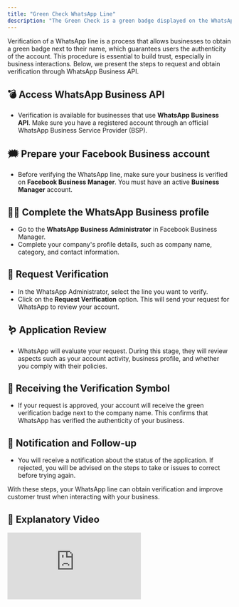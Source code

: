 ```yaml
---
title: "Green Check WhatsApp Line"
description: "The Green Check is a green badge displayed on the WhatsApp line, indicating that the account has been verified by Meta."
---
```


Verification of a WhatsApp line is a process that allows businesses to obtain a green badge next to their name, which guarantees users the authenticity of the account. This procedure is essential to build trust, especially in business interactions. Below, we present the steps to request and obtain verification through WhatsApp Business API.

## 💣 **Access WhatsApp Business API**

- Verification is available for businesses that use **WhatsApp Business API**. Make sure you have a registered account through an official WhatsApp Business Service Provider (BSP).

## 🗯️ **Prepare your Facebook Business account**

- Before verifying the WhatsApp line, make sure your business is verified on **Facebook Business Manager**. You must have an active **Business Manager** account.

## 🤳🏼 **Complete the WhatsApp Business profile**

- Go to the **WhatsApp Business Administrator** in Facebook Business Manager.
- Complete your company's profile details, such as company name, category, and contact information.

## 🚀 **Request Verification**

- In the WhatsApp Administrator, select the line you want to verify.
- Click on the **Request Verification** option. This will send your request for WhatsApp to review your account.

## 🪱 **Application Review**

- WhatsApp will evaluate your request. During this stage, they will review aspects such as your account activity, business profile, and whether you comply with their policies.

## 🦑 **Receiving the Verification Symbol**

- If your request is approved, your account will receive the green verification badge next to the company name. This confirms that WhatsApp has verified the authenticity of your business.

## 🍄 **Notification and Follow-up**

- You will receive a notification about the status of the application. If rejected, you will be advised on the steps to take or issues to correct before trying again.

With these steps, your WhatsApp line can obtain verification and improve customer trust when interacting with your business.

## 🥁 Explanatory Video

<div class="loom-video"><iframe src="https://www.loom.com/embed/c350551069584b8f9ee9af78442b9f14?sid=afcedd26-7ba7-43fb-917b-533bb890f0c1" frameborder="0" webkitallowfullscreen mozallowfullscreen allowfullscreen></iframe></div> 